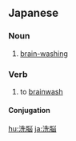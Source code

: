 {{also|洗腦}}
==Japanese==
{{ja-kanjitab|せん|のう|yomi=o}}

===Noun===
{{ja-noun|せんのう|kyu=洗腦}}

# [[brain-washing]]

===Verb===
{{ja-verb-suru|tr=trans|せんのう|kyu=洗腦}}

# to [[brainwash]]

====Conjugation====
{{ja-suru|せんのう}}

[[hu:洗脳]]
[[ja:洗脳]]
